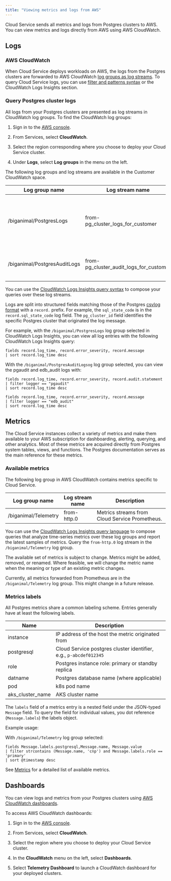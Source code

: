 ```yaml
---
title: "Viewing metrics and logs from AWS"
---
```


Cloud Service sends all metrics and logs from Postgres clusters to AWS. You can view metrics and logs directly from AWS using AWS CloudWatch. 

## Logs

### AWS CloudWatch

When Cloud Service deploys workloads on AWS, the logs from the Postgres clusters are forwarded to AWS CloudWatch [log groups as log streams](https://docs.aws.amazon.com/AmazonCloudWatch/latest/logs/Working-with-log-groups-and-streams.html#ViewingLogData).
To query Cloud Service logs, you can use [filter and patterns syntax](https://docs.aws.amazon.com/AmazonCloudWatch/latest/logs/FilterAndPatternSyntax.html) or the CloudWatch Logs Insights section.

### Query Postgres cluster logs

All logs from your Postgres clusters are presented as log streams in CloudWatch log groups. To find the CloudWatch log groups:

1.  Sign in to the [AWS console](https://aws.amazon.com/console/).

2.  From Services, select **CloudWatch**.

3.  Select the region corresponding where you choose to deploy your Cloud Service cluster.

4.  Under **Logs**, select **Log groups** in the menu on the left.

The following log groups and log streams are available in the Customer CloudWatch space.

| Log group name              | Log stream name                         | Description                                                         | Logger                          |
| ----------------------------| ----------------------------------------|---------------------------------------------------------------------| ------------------------------- |
| /biganimal/PostgresLogs     | from-pg_cluster_logs_for_customer       | Logs of the Customer clusters databases (all Postgres-related logs) | `logger = postgres`             |
| /biganimal/PostgresAuditLogs| from-pg_cluster_audit_logs_for_customer | Audit Logs of the Customer clusters databases                       | `logger = pgaudit or edb_audit` |

You can use the [CloudWatch Logs Insights query syntax](https://docs.aws.amazon.com/AmazonCloudWatch/latest/logs/CWL_QuerySyntax.html) to compose your queries over these log streams.

Logs are split into structured fields matching those of the Postgres
[csvlog format](https://www.postgresql.org/docs/current/runtime-config-logging.html#RUNTIME-CONFIG-LOGGING-CSVLOG)
with a `record.` prefix. For example, the `sql_state_code` is in the `record.sql_state_code` log field. The `pg_cluster_id` field identifies the specific Postgres cluster that originated the log message.

For example, with the `/biganimal/PostgresLogs` log group selected in CloudWatch Logs Insights, you can view all log entries with the following CloudWatch Logs Insights query:
```
fields record.log_time, record.error_severity, record.message
| sort record.log_time desc
```

With the `/biganimal/PostgresAuditLogsog` log group selected, you can view the pgaudit and edb_audit logs with:
```
fields record.log_time, record.error_severity, record.audit.statement
| filter logger == "pgaudit"
| sort record.log_time desc

fields record.log_time, record.error_severity, record.message
| filter logger == "edb_audit"
| sort record.log_time desc
```

## Metrics

The Cloud Service instances collect a variety of metrics and make them available to your AWS subscription for dashboarding, alerting, querying, and other analytics. Most of these metrics are acquired directly from Postgres system tables, views, and functions. The Postgres documentation serves as the main reference for these metrics.

### Available metrics

The following log group in AWS CloudWatch contains metrics specific to Cloud Service.

| Log group name               | Log stream name  | Description                                                                                                     |
| ---------------------------- | ---------------- | --------------------------------------------------------------------------------------------------------------- |
| /biganimal/Telemetry         | from-http.0      | Metrics streams from Cloud Service Prometheus.                                                                     |

You can use the [CloudWatch Logs Insights query language](https://docs.aws.amazon.com/AmazonCloudWatch/latest/logs/CWL_QuerySyntax.html) to compose queries that analyze time-series metrics over these log groups and report the latest samples of metrics. Query the `from-http.0` log stream in the `/biganimal/Telemetry` log group.

The available set of metrics is subject to change. Metrics might be added,
removed, or renamed. Where feasible, we will change the metric name when the
meaning or type of an existing metric changes.

Currently, all metrics forwarded from Prometheus are in the `/biganimal/Telemetry` log group. This might change in a future release.

### Metrics labels

All Postgres metrics share a common labeling scheme. Entries generally have at least the following labels.

| Name                         | Description                                                   |
| ---------------------------- | ------------------------------------------------------------- |
| instance                     | IP address of the host the metric originated from             |
| postgresql                   | Cloud Service postgres cluster identifier, e.g., `p-abcdef012345` |
| role                         | Postgres instance role: primary or standby replica            |
| datname                      | Postgres database name (where applicable)                     |
| pod                          | k8s pod name                                                  |
| aks_cluster_name             | AKS cluster name                                              |

The `labels` field of a metrics entry is a nested field under the JSON-typed `Message` field.
To query the field for individual values, you dot reference (`Message.labels`) the labels object.

Example usage:

With `/biganimal/Telemetry` log group selected:
```
fields Message.labels.postgresql,Message.name, Message.value
| filter strcontains (Message.name, 'cnp') and Message.labels.role == 'primary'
| sort @timestamp desc
```

See [Metrics](../metrics) for a detailed list of available metrics.


## Dashboards

You can view logs and metrics from your Postgres clusters using [AWS CloudWatch dashboards](https://docs.aws.amazon.com/AmazonCloudWatch/latest/monitoring/CloudWatch_Dashboards.html).

To access AWS CloudWatch dashboards:

1.  Sign in to the [AWS console](https://aws.amazon.com/console/).

2.  From Services, select **CloudWatch**.

3.  Select the region where you choose to deploy your Cloud Service cluster.

4.  In the **CloudWatch** menu on the left, select **Dashboards**.

5.  Select **Telemetry Dashboard** to launch a CloudWatch dashboard for your deployed clusters.

